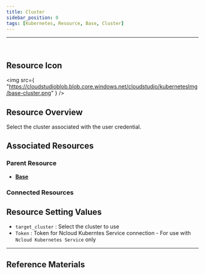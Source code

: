 ```yaml
---
title: Cluster
sidebar_position: 0
tags: [Kubernetes, Resource, Base, Cluster]
---
```



<hr />
<br />


## Resource Icon

<img
    src={
        "https://cloudstudioblob.blob.core.windows.net/cloudstudio/kubernetesImg/base-cluster.png"
    }
/>

## Resource Overview

Select the cluster associated with the user credential.

## Associated Resources

### Parent Resource

-   [**Base**](https://docs.cstudio.app/docs/resource/kubernetes/Base)

### Connected Resources


## Resource Setting Values

-   `target_cluster` : Select the cluster to use
-   `Token` : Token for Ncloud Kuberntes Service connection - For use with `Ncloud Kubernetes Service` only





---

## Reference Materials



